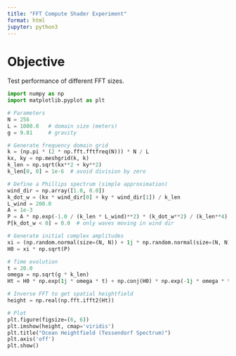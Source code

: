 ```yaml
---
title: "FFT Compute Shader Experiment"
format: html
jupyter: python3
---
```


# Objective
Test performance of different FFT sizes.

```python
import numpy as np
import matplotlib.pyplot as plt

# Parameters
N = 256
L = 1000.0   # domain size (meters)
g = 9.81     # gravity

# Generate frequency domain grid
k = (np.pi * (2 * np.fft.fftfreq(N))) * N / L
kx, ky = np.meshgrid(k, k)
k_len = np.sqrt(kx**2 + ky**2)
k_len[0, 0] = 1e-6  # avoid division by zero

# Define a Phillips spectrum (simple approximation)
wind_dir = np.array([1.0, 0.0])
k_dot_w = (kx * wind_dir[0] + ky * wind_dir[1]) / k_len
L_wind = 200.0
A = 1e-3
P = A * np.exp(-1.0 / (k_len * L_wind)**2) * (k_dot_w**2) / (k_len**4)
P[k_dot_w < 0] = 0.0  # only waves moving in wind dir

# Generate initial complex amplitudes
xi = (np.random.normal(size=(N, N)) + 1j * np.random.normal(size=(N, N))) / np.sqrt(2)
H0 = xi * np.sqrt(P)

# Time evolution
t = 20.0
omega = np.sqrt(g * k_len)
Ht = H0 * np.exp(1j * omega * t) + np.conj(H0) * np.exp(-1j * omega * t)

# Inverse FFT to get spatial heightfield
height = np.real(np.fft.ifft2(Ht))

# Plot
plt.figure(figsize=(6, 6))
plt.imshow(height, cmap='viridis')
plt.title("Ocean Heightfield (Tessendorf Spectrum)")
plt.axis('off')
plt.show()

```
